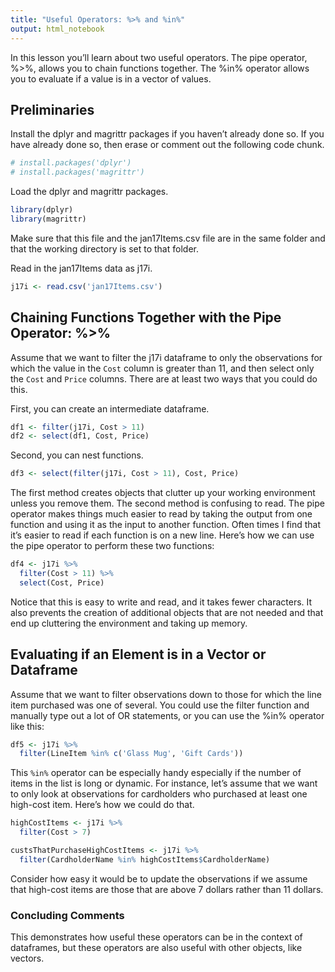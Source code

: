 ```yaml
---
title: "Useful Operators: %>% and %in%"
output: html_notebook
---
```

In this lesson you'll learn about two useful operators. The pipe operator, %>%, allows you to chain functions together. The %in% operator allows you to evaluate if a value is in a vector of values.

## Preliminaries
Install the dplyr and magrittr packages if you haven't already done so. If you have already done so, then erase or comment out the following code chunk.
```r
# install.packages('dplyr')
# install.packages('magrittr')
```
Load the dplyr and magrittr packages.
```r
library(dplyr)
library(magrittr)
```
Make sure that this file and the jan17Items.csv file are in the same folder and that the working directory is set to that folder.

Read in the jan17Items data as j17i.
```r
j17i <- read.csv('jan17Items.csv')
```

## Chaining Functions Together with the Pipe Operator: %>%
Assume that we want to filter the j17i dataframe to only the observations for which the value in the `Cost` column is greater than 11, and then select only the `Cost` and `Price` columns. There are at least two ways that you could do this.

First, you can create an intermediate dataframe.
```r
df1 <- filter(j17i, Cost > 11)
df2 <- select(df1, Cost, Price)
```

Second, you can nest functions.
```r
df3 <- select(filter(j17i, Cost > 11), Cost, Price)
```

The first method creates objects that clutter up your working environment unless you remove them. The second method is confusing to read. The pipe operator makes things much easier to read by taking the output from one function and using it as the input to another function. Often times I find that it's easier to read if each function is on a new line. Here's how we can use the pipe operator to perform these two functions:
```r
df4 <- j17i %>%
  filter(Cost > 11) %>%
  select(Cost, Price)
```
Notice that this is easy to write and read, and it takes fewer characters. It also prevents the creation of additional objects that are not needed and that end up cluttering the environment and taking up memory.

## Evaluating if an Element is in a Vector or Dataframe
Assume that we want to filter observations down to those for which the line item purchased was one of several. You could use the filter function and manually type out a lot of OR statements, or you can use the %in% operator like this:
```r
df5 <- j17i %>%
  filter(LineItem %in% c('Glass Mug', 'Gift Cards'))
```
This `%in%` operator can be especially handy especially if the number of items in the list is long or dynamic. For instance, let's assume that we want to only look at observations for cardholders who purchased at least one high-cost item. Here's how we could do that.
```r
highCostItems <- j17i %>%
  filter(Cost > 7)

custsThatPurchaseHighCostItems <- j17i %>%
  filter(CardholderName %in% highCostItems$CardholderName)
```
Consider how easy it would be to update the observations if we assume that high-cost items are those that are above 7 dollars rather than 11 dollars.

### Concluding Comments
This demonstrates how useful these operators can be in the context of dataframes, but these operators are also useful with other objects, like vectors.
